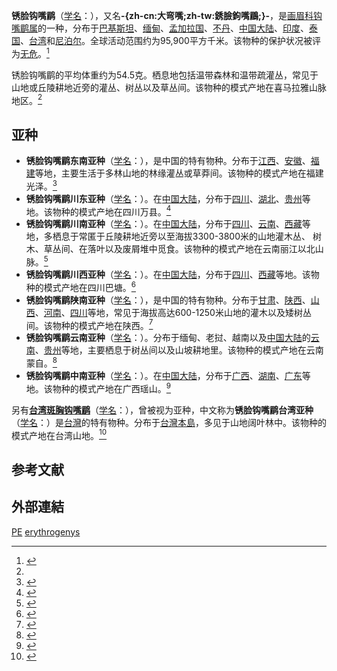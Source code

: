 {{Speciesbox
| name = 锈脸钩嘴鹛
| image = Rusty-cheeked scimitar babbler 5626 GarimaBhatia.jpg
| image_width = 260px
| status = LC | status_system = IUCN3.1
| genus = Pomatorhinus
| species = erythrogenys
| authority = Vigors, 1832<ref name='id3475'>{{cite web| url =http://www.bioinfo.cn/db05/BjdwSpecies.php?action=view&id=3475| title =锈脸钩嘴鹛| work =《中国动物物种编目数据库》| publisher =中国科学院微生物研究所| author =中国科学院动物研究所| accessdate =2009-04-04| deadurl =yes| archiveurl =https://web.archive.org/web/20160305110011/http://www.bioinfo.cn/db05/BjdwSpecies.php?action=view&id=3475| archivedate =2016-03-05}}</ref>
| range_map = 
}}

'''锈脸钩嘴鹛'''（[[学名|学名]]：{{lang|la|''Pomatorhinus erythrogenys''}}），又名'''-{zh-cn:大弯嘴;zh-tw:銹臉鉤嘴鶥;}-'''，是[[画眉科|画眉科]][[钩嘴鹛属|钩嘴鹛属]]的一种，分布于[[巴基斯坦|巴基斯坦]]、[[缅甸|缅甸]]、[[孟加拉国|孟加拉国]]、[[不丹|不丹]]、[[中国大陆|中国大陆]]、[[印度|印度]]、[[泰国|泰国]]、[[台湾|台湾]]和[[尼泊尔|尼泊尔]]。全球活动范围约为95,900平方千米。该物种的保护状况被评为[[无危|无危]]。<ref>{{cite web|url=http://www.birdlife.org/datazone/speciesfactsheet.php?id=7869&m=0|title=Pomatorhinus erythrogenys|publisher=[[国际鸟盟|BirdLife.org]]|accessdate=2011-06-27|archive-date=2016-03-05|archive-url=https://web.archive.org/web/20160305013300/http://www.birdlife.org/datazone/speciesfactsheet.php?id=7869&m=0|dead-url=no}}</ref>

锈脸钩嘴鹛的平均体重约为54.5克。栖息地包括温带森林和温带疏灌丛，常见于山地或丘陵耕地近旁的灌丛、树丛以及草丛间。该物种的模式产地在喜马拉雅山脉地区。<ref name='id3475'/>

==亚种==
*'''锈脸钩嘴鹛东南亚种'''（[[学名|学名]]：{{lang|la|''Pomatorhinus erythrogenys abbreviatus''}}），是中国的特有物种。分布于[[江西|江西]]、[[安徽|安徽]]、[[福建|福建]]等地，主要生活于多林山地的林缘灌丛或草莽间。该物种的模式产地在福建光泽。<ref name='id3476'>{{cite web| url =http://www.bioinfo.cn/db05/BjdwSpecies.php?action=view&id=3476| title =锈脸钩嘴鹛东南亚种| work =《中国动物物种编目数据库》| publisher =中国科学院微生物研究所| author =中国科学院动物研究所| accessdate =2009-04-04| deadurl =yes| archiveurl =https://web.archive.org/web/20160305033103/http://www.bioinfo.cn/db05/BjdwSpecies.php?action=view&id=3476| archivedate =2016-03-05}}</ref>
*'''锈脸钩嘴鹛川东亚种'''（[[学名|学名]]：{{lang|la|''Pomatorhinus erythrogenys cowensae''}}）。在[[中国大陆|中国大陆]]，分布于[[四川|四川]]、[[湖北|湖北]]、[[贵州|贵州]]等地。该物种的模式产地在四川万县。<ref name='id3477'>{{cite web| url =http://www.bioinfo.cn/db05/BjdwSpecies.php?action=view&id=3477| title =锈脸钩嘴鹛川东亚种| work =《中国动物物种编目数据库》| publisher =中国科学院微生物研究所| author =中国科学院动物研究所| accessdate =2009-04-04| deadurl =yes| archiveurl =https://web.archive.org/web/20160305051639/http://www.bioinfo.cn/db05/BjdwSpecies.php?action=view&id=3477| archivedate =2016-03-05}}</ref>
*'''锈脸钩嘴鹛川南亚种'''（[[学名|学名]]：{{lang|la|''Pomatorhinus erythrogenys decarleri''}}）。在[[中国大陆|中国大陆]]，分布于[[四川|四川]]、[[云南|云南]]、[[西藏|西藏]]等地，多栖息于常匿于丘陵耕地近旁以至海拔3300-3800米的山地灌木丛、 树木、草丛间、在落叶以及废屑堆中觅食。该物种的模式产地在云南丽江以北山脉。<ref name='id3478'>{{cite web| url =http://www.bioinfo.cn/db05/BjdwSpecies.php?action=view&id=3478| title =锈脸钩嘴鹛川南亚种| work =《中国动物物种编目数据库》| publisher =中国科学院微生物研究所| author =中国科学院动物研究所| accessdate =2009-04-04| deadurl =yes| archiveurl =https://web.archive.org/web/20160305041536/http://www.bioinfo.cn/db05/BjdwSpecies.php?action=view&id=3478| archivedate =2016-03-05}}</ref>
*'''锈脸钩嘴鹛川西亚种'''（[[学名|学名]]：{{lang|la|''Pomatorhinus erythrogenys dedekeni''}}）。在[[中国大陆|中国大陆]]，分布于[[四川|四川]]、[[西藏|西藏]]等地。该物种的模式产地在四川巴塘。<ref name='id3479'>{{cite web| url =http://www.bioinfo.cn/db05/BjdwSpecies.php?action=view&id=3479| title =锈脸钩嘴鹛川西亚种| work =《中国动物物种编目数据库》| publisher =中国科学院微生物研究所| author =中国科学院动物研究所| accessdate =2009-04-04| deadurl =yes| archiveurl =https://web.archive.org/web/20160305033708/http://www.bioinfo.cn/db05/BjdwSpecies.php?action=view&id=3479| archivedate =2016-03-05}}</ref>
*'''锈脸钩嘴鹛陕南亚种'''（[[学名|学名]]：{{lang|la|''Pomatorhinus erythrogenys gravivox''}}），是中国的特有物种。分布于[[甘肃|甘肃]]、[[陕西|陕西]]、[[山西|山西]]、[[河南|河南]]、[[四川|四川]]等地，常见于海拔高达600-1250米山地的灌木以及矮树丛间。该物种的模式产地在陕西。<ref name='id3481'>{{cite web| url =http://www.bioinfo.cn/db05/BjdwSpecies.php?action=view&id=3481| title =锈脸钩嘴鹛陕南亚种| work =《中国动物物种编目数据库》| publisher =中国科学院微生物研究所| author =中国科学院动物研究所| accessdate =2009-04-04| deadurl =yes| archiveurl =https://web.archive.org/web/20160305022411/http://www.bioinfo.cn/db05/BjdwSpecies.php?action=view&id=3481| archivedate =2016-03-05}}</ref>
*'''锈脸钩嘴鹛云南亚种'''（[[学名|学名]]：{{lang|la|''Pomatorhinus erythrogenys odicus''}}）。分布于缅甸、老挝、越南以及[[中国大陆|中国大陆]]的[[云南|云南]]、[[贵州|贵州]]等地，主要栖息于树丛间以及山坡耕地里。该物种的模式产地在云南蒙自。<ref name='id3482'>{{cite web| url =http://www.bioinfo.cn/db05/BjdwSpecies.php?action=view&id=3482| title =锈脸钩嘴鹛云南亚种| work =《中国动物物种编目数据库》| publisher =中国科学院微生物研究所| author =中国科学院动物研究所| accessdate =2009-04-04| deadurl =yes| archiveurl =https://web.archive.org/web/20131203122335/http://www.bioinfo.cn/db05/BjdwSpecies.php?action=view| archivedate =2013-12-03}}</ref>
*'''锈脸钩嘴鹛中南亚种'''（[[学名|学名]]：{{lang|la|''Pomatorhinus erythrogenys swinhoei''}}）。在[[中国大陆|中国大陆]]，分布于[[广西|广西]]、[[湖南|湖南]]、[[广东|广东]]等地。该物种的模式产地在广西瑶山。<ref name='id3483'>{{cite web| url =http://www.bioinfo.cn/db05/BjdwSpecies.php?action=view&id=3483| title =锈脸钩嘴鹛中南亚种| work =《中国动物物种编目数据库》| publisher =中国科学院微生物研究所| author =中国科学院动物研究所| accessdate =2009-04-04| deadurl =yes| archiveurl =https://web.archive.org/web/20160305024707/http://www.bioinfo.cn/db05/BjdwSpecies.php?action=view&id=3483| archivedate =2016-03-05}}</ref>
另有'''[[台湾斑胸钩嘴鹛|台湾斑胸钩嘴鹛]]'''（[[学名|学名]]：{{lang|la|''Pomatorhinus erythrocnemis''}}），曾被视为亚种，中文称为'''锈脸钩嘴鹛台湾亚种'''（[[学名|学名]]：{{lang|la|''Pomatorhinus erythrogenys erythrocenmis''}}）是[[台灣|台灣]]的特有物种。分布于[[台灣島|台灣本島]]，多见于山地阔叶林中。该物种的模式产地在台湾山地。<ref name='id3480'>{{cite web| url =http://www.bioinfo.cn/db05/BjdwSpecies.php?action=view&id=3480| title =锈脸钩嘴鹛台湾亚种| work =《中国动物物种编目数据库》| publisher =中国科学院微生物研究所| author =中国科学院动物研究所| accessdate =2009-04-04| deadurl =yes| archiveurl =https://web.archive.org/web/20160305091956/http://www.bioinfo.cn/db05/BjdwSpecies.php?action=view&id=3480| archivedate =2016-03-05}}</ref>

== 参考文献 ==
{{reflist}}

==外部連結==
{{commons category|Pomatorhinus erythrogenys}}
{{Taxonbar|from=Q1307431}}

[[Category:IUCN红色名录无危物种|PE]]
[[Category:钩嘴鹛属|erythrogenys]]